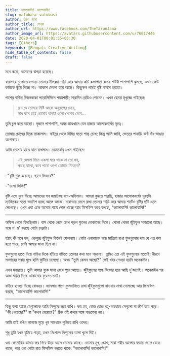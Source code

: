 ```yaml
---
title: ভালোবাসি! ভালোবাসি!
slug: valobasi-valobasi
author: তরুণ জানা
author_title: লেখক
author_url: https://www.facebook.com/TheTarunJana
author_image_url: https://avatars.githubusercontent.com/u/76617446
date: 2020-04-01T00:01:35+05:30
tags: [Others]
keywords: [Bengali Creative Writing]
hide_table_of_contents: false
draft: false
---
```


মনে করো, আমাদের ঝগড়া হয়েছে।

বারান্দায় শুকোতে দেওয়া তোমার নীলরঙা শাড়ি আর আমার কচি কলাপাতা রঙের শার্টটা পাশাপাশি ঝুলছে, অথচ কেউ কাউকে ছুঁয়ে 
দিচ্ছে না। আকাশ মেঘলা হয়ে আছে। কিছুক্ষন পরেই বৃষ্টি নামবে হয়তো।

<!-- truncate -->

পাশের বাড়ির বিজনকাকা প্যারালিসিসে শয্যাশায়ী; সারাদিন রেডিও শোনেন। এখন হেমন্ত মুখুজ্জে গাইছেন:

>রাগ যে তোমার মিষ্টি আরো অনুরাগের চেয়ে,\
সাধ করে তাই তোমায় রাগাই ওগো সোনার মেয়ে...

তুমি চুপ করে আছো। দুজনে পাশাপাশি, অথচ মাঝখানে যেন হাজার আলোকবর্ষের দূরত্ব।

তোমার চোখের দিকে তাকালাম। বাইরে থেকে দিঘির মতো শান্ত চোখ; কিন্তু আমি জানি, ভেতরে পাহাড়ি ঝর্ণা বাঁধ ভাঙার 
অপেক্ষায়।

আমি তোমার হাতে হাত রাখলাম। হেমন্তবাবু এখন গাইছেন:

>এই মেঘলা দিনে একলা ঘরে থাকে না তো মন,\
কাছে যাবো, কবে পাবো ওগো তোমার নিমন্ত্রন?

-"বৃষ্টি শুরু হয়েছে। ছাদে ভিজবে?"

-"চলো ভিজি!"

বৃষ্টি এসে ধুয়ে দিচ্ছে আমাদের সব জমাটবদ্ধ রাগ-অভিমান। আমরা বুঝতে পারছি, হাজার আলোকবর্ষের দূরত্বটা ম্যাজিকের 
মতো ভ্যানিশ হচ্ছে আস্তে আস্তে। বারান্দায় মেলে রাখা তোমার শাড়ি আর আমার শার্টেও বৃষ্টির ছাঁট এসে লেগেছে। এখন ওরা 
একে অন্যের গায়ে দোল খাচ্ছে আর ফিসফিস করে বলছে, "ভালোবাসি! ভালোবাসি!"

---

অফিস থেকে ফিরছিলাম। বাস থেকে নেমে চোখ পড়ল ফুলের দোকানের দিকে। থোকা থোকা জুঁইফুল সাজানো আছে। গন্ধে ম' ম' করছে 
গোটা চত্বরটা।

হঠাৎ কী মনে হল, একগুচ্ছ জুঁইফুল কিনেই ফেললাম। গোটা এলাকাকে গন্ধে মাতিয়ে রাখা ফুলগুলোর দাম যে এত কম হতে পারে, 
সেটা আমার জানা ছিল না।

ফুলগুলো হাতে নিয়ে বাড়ির দিকে হাঁটতে হাঁটতে তোমার কথা মনে পড়লো। তুমিও তো এই ফুলগুলোর মতোই; নীরবে সংসারের সবার 
মুখে হাসি ফুটিয়ে চলেছো। অথচ "তুমি কেমন আছো?" সেই খবর নেওয়া হয়নি অনেকদিন।

এখন মধ্যরাত। তুমি আমার বুকে মাথা রেখে শুয়ে আছো। জুঁইফুলের গন্ধে বিভোর হয়ে আছি দু'জনেই। অনেকদিন পর আজ ঘড়ির দিকে 
তাকানোর ফুরসত নেই।

বাইরে হাওয়া দিচ্ছে বোধহয়। জানলার পাশে ফুলদানিতে রাখা জুঁইফুলগুলো হাওয়ায় মাথা দোলাচ্ছে আর ফিসফিস করছে, 
"ভালোবাসি! ভালোবাসি!"

---

কিছু কথা আছে যেগুলোকে আমি সিন্দুকে ভরে রাখি। ভয় হয়, রোজ রোজ বহু-ব্যবহারে সেগুলো না জীর্ণ হয়ে পড়ে। "কী খেয়েছো?" 
বা "কখন বেরোবে?" ঠিক ওই কথার সঙ্গে পাঙক্তেয় নয়।

আমি তাই রঙিন কাগজে মুড়ে খুব সাবধানে লুকিয়ে রাখি ওদের।

শুধু তুমি যখন ঘুমিয়ে পড়ো, তখন নিঃশব্দে সিন্দুকের তালা খুলে দিই।

ওরা জোনাকির ডানায় ভর দিয়ে উড়ে আসে তোমার কাছে। তোমার মুখ, চোখ, সারা শরীর আলোর বন্যায় ভেসে যেতে থাকে;
আর ওরা গোটা রাত ফিসফিস করতে থাকে: "ভালোবাসি! ভালোবাসি!"